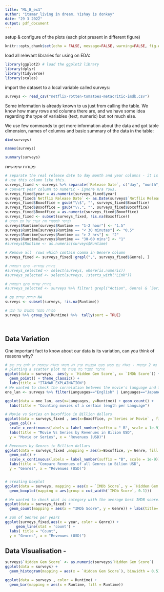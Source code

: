 ```yaml
---
title: "ML_B_ex1"
author: "itamar_living in dream, Yishay is donkey"
date: "29 3 2022"
output: pdf_document
---
```



setup & configure of the plots (each plot present in different figure)
```r
knitr::opts_chunk$set(echo = FALSE, message=FALSE, warning=FALSE, fig.width=8, fig.height=3)
```


load all relevant libraries for using on EDA:
```r
library(ggplot2) # load the ggplot2 library
library(dplyr)
library(tidyverse)
library(scales)
```

import the dataset to a local variable called surveys:
```r
surveys <- read_csv("netflix-rotten-tomatoes-metacritic-imdb.csv")
```

Some information is already known to us just from calling the table. We know how many rows and columns there are, and we have some idea regarding the type of variables (text, numeric) but not much else.

We use few commands to get more information about the data and got table dimension, names of columns and basic summary of the data in the table:

```r
dim(surveys)

names(surveys)  

summary(surveys) 
```

פקודות שימושיות 
```r

# separate the real release date to day month and year columns - it is easier to
# use this column like this.
surveys_fixed <- surveys %>% separate(`Release Date`, c("day", "month", "year"), sep = " ", convert = TRUE)
# convert year column to numeric - ignore n/a rows.
surveys_fixed$year = as.numeric(surveys_fixed$year)
surveys_fixed$`Netflix Release Date` <- as.Date(surveys$`Netflix Release Date`)
surveys_fixed$Boxoffice = gsub("\\$", "", surveys_fixed$Boxoffice)
surveys_fixed$Boxoffice = gsub("\\,", "", surveys_fixed$Boxoffice)
surveys_fixed$Boxoffice = as.numeric(surveys_fixed$Boxoffice)
surveys_fixed <- subset(surveys_fixed, !is.na(Boxoffice))
# לפרסר למספרי את הערך של זמן הסרט
surveys$Runtime[surveys$Runtime == "1-2 hour"] <- "1.5"
surveys$Runtime[surveys$Runtime == "< 30 minutes"] <- "0.5"
surveys$Runtime[surveys$Runtime == "> 2 hrs"] <- "2"
surveys$Runtime[surveys$Runtime == "30-60 mins"] <- "1"
#surveys$Runtime <- as.numeric(surveys$Runtime)

# Remove all  rows which contain comma in Genere column 
surveys_fixed <- surveys_fixed[!grepl(",", surveys_fixed$Genre), ]

# בחירת עמודות- סתם דוגמאות
#surveys_selected <- select(surveys, where(is.numeric))
#surveys_selected <- select(surveys, !starts_with("Link"))

# בחירת שורות סתם דוגמאות 
#surveys_selected <- surveys %>% filter( grepl("Action", Genre) & `Series or Movie` == "Movie")

# הורדת שורות עם NA
surveys <- subset(surveys, !is.na(Runtime))

# ספירת מספר מופעים של תוכן
surveys %>% group_by(Runtime) %>%  tally(sort = TRUE)




```

## Data Variation

One important fact to know about our data is its variation, can you think of reasons why? 



```r

# אפשר לומר שיש פה 2 קבוצות - כאלה עם ממש מעט הצבעות וציון לא משהו וכאלה שבאמת יש להם ציון טוב
# plotting a scatter plot איתמר תסביר מה עשית פה
ggplot(data = surveys,  aes(y = `Hidden Gem Score`, x= `IMDb Score`)) +
  geom_point() + theme_classic() +
  labs(title = "ITAMAR EXPLAINATION")
# We wanted to check the correlation between the movie's language and the movie's time length. From results we can see that its most likely to have 1.5 hours movie.
one_lan <- surveys %>% filter(Languages=="English" | Languages=="Japanese" | Languages=="Korean" | Languages=="Spanish" | Languages=="Hindi" | Languages=="French" | Languages=="German")

ggplot(data = one_lan, aes(x=Languages, y=Runtime)) + geom_count() +
  labs(title = "Counting movies of a certain length per Language")

# Movie vs Series on boxoffice in Billion dollars
ggplot(data = surveys_fixed , aes(x=Boxoffice, y=`Series or Movie` , fill = `Series or Movie`)) +
  geom_col() + 
  scale_x_continuous(labels = label_number(suffix = " B", scale = 1e-9))+ 
  labs(title = "Movie Vs Series by Revenues in Bilion USD",
  y = "Movie or Series", x = "Revenues (USD)")

# Revenues by Genres in Billion dollars 
ggplot(data = surveys_fixed ,mapping = aes(x=Boxoffice, y= Genre, fill = Genre)) +
  geom_col() + 
  scale_x_continuous(labels = label_number(suffix = "B", scale = 1e-9))+ 
  labs(title = "Compare Revenues of all Genres in Bilion USD",
  y = "Genres", x = "Revenues (USD)")


# creating boxplot
ggplot(data = surveys, mapping = aes(x = `IMDb Score`, y = `Hidden Gem Score`)) + 
  geom_boxplot(mapping = aes(group = cut_width(`IMDb Score`, 0.1)))

# We wanted to check what is category with the average best IMDB score. From results we can see that Drama category gets the best IMDB score average. 
ggplot(data = surveys_fixed) +
  geom_count(mapping = aes(x = "IMDb Score", y = Genre)) + labs(title= "Average IMDB score per Genre")

# Sum of Genres per years
ggplot(surveys_fixed,aes(x = year, color = Genre)) + 
     geom_line(stat = 'count') +
  labs( title = "Count",
  y = "Genres", x = "Revenues (USD)")

```


## Data Visualisation - 

```r

surveys$`Hidden Gem Score` <- as.numeric(surveys$`Hidden Gem Score`)
ggplot(data = surveys) +
  geom_histogram(mapping = aes(x = `Hidden Gem Score`), binwidth = 0.5)

ggplot(data = surveys , color = Runtime) + 
  geom_bar(mapping = aes(x = Runtime, fill = Runtime))

```


